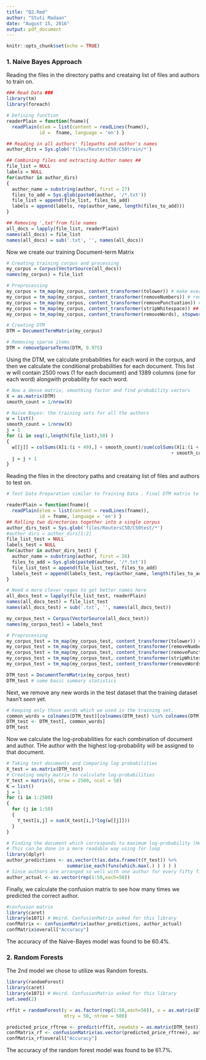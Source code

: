 ```yaml
---
title: "Q2.Rmd"
author: "Stuti Madaan"
date: "August 15, 2016"
output: pdf_document
---
```


```r
knitr::opts_chunk$set(echo = TRUE)
```

### 1. Naive Bayes Approach

Reading the files in the directory paths and creataing list of files and authors to train on.
```r
### Read Data ###
library(tm)
library(foreach)

# Defining function
readerPlain = function(fname){
  readPlain(elem = list(content = readLines(fname)), 
            id =  fname, language = 'en') }

## Reading in all authors' filepaths and author's names
author_dirs = Sys.glob('files/ReutersC50/C50train/*')

## Combining files and extracting Author names ##
file_list = NULL
labels = NULL
for(author in author_dirs) 
{
  author_name = substring(author, first = 27)
  files_to_add = Sys.glob(paste0(author, '/*.txt'))
  file_list = append(file_list, files_to_add)
  labels = append(labels, rep(author_name, length(files_to_add)))
}

## Removing ',txt'from file names
all_docs = lapply(file_list, readerPlain) 
names(all_docs) = file_list
names(all_docs) = sub('.txt', '', names(all_docs))
```

Now we create our training Document-term Matrix
```r
# Creating training corpus and processing
my_corpus = Corpus(VectorSource(all_docs))
names(my_corpus) = file_list

# Preprocessing
my_corpus = tm_map(my_corpus, content_transformer(tolower)) # make everything lowercase
my_corpus = tm_map(my_corpus, content_transformer(removeNumbers)) # remove numbers
my_corpus = tm_map(my_corpus, content_transformer(removePunctuation)) # remove punctuation
my_corpus = tm_map(my_corpus, content_transformer(stripWhitespace)) ## remove excess white-space
my_corpus = tm_map(my_corpus, content_transformer(removeWords), stopwords("SMART"))

# Creating DTM
DTM = DocumentTermMatrix(my_corpus)

# Removing sparse items
DTM = removeSparseTerms(DTM, 0.975)
```

Using the DTM, we calculate probabilities for each word in the corpus, and then we calculate the conditional probabilities for each document. This list w will contain 2500 rows (1 for each document) and 1389 columns (one for each word) alongwith probability for each word.
```r
# Now a dense matrix, smoothing factor and find probability vectors
X = as.matrix(DTM)
smooth_count = 1/nrow(X)

# Naive Bayes: the training sets for all the authors
w = list()
smooth_count = 1/nrow(X)
j = 1
for (i in seq(1,length(file_list),50) )
{
  w[[j]] = colSums(X[i:(i + 49),] + smooth_count)/sum(colSums(X[i:(i + 49),] 
                                                            + smooth_count))
  j = j + 1
}
```


Reading the files in the directory paths and creataing list of files and authors to test on.
```r
# Test Data Preparation similar to Training Data . Final DTM matrix to be used for modelling

readerPlain = function(fname){
  readPlain(elem = list(content = readLines(fname)), 
            id = fname, language = 'en') }
## Rolling two directories together into a single corpus
author_dirs_test = Sys.glob('files/ReutersC50/C50test/*')
#author_dirs = author_dirs[1:2]
file_list_test = NULL
labels_test = NULL
for(author in author_dirs_test) {
  author_name = substring(author, first = 26)
  files_to_add = Sys.glob(paste0(author, '/*.txt'))
  file_list_test = append(file_list_test, files_to_add)
  labels_test = append(labels_test, rep(author_name, length(files_to_add)))
}

# Need a more clever regex to get better names here
all_docs_test = lapply(file_list_test, readerPlain) 
names(all_docs_test) = file_list_test
names(all_docs_test) = sub('.txt', '', names(all_docs_test))

my_corpus_test = Corpus(VectorSource(all_docs_test))
names(my_corpus_test) = labels_test

# Preprocessing
my_corpus_test = tm_map(my_corpus_test, content_transformer(tolower)) # make everything lowercase
my_corpus_test = tm_map(my_corpus_test, content_transformer(removeNumbers)) # remove numbers
my_corpus_test = tm_map(my_corpus_test, content_transformer(removePunctuation)) # remove punctuation
my_corpus_test = tm_map(my_corpus_test, content_transformer(stripWhitespace)) ## remove excess white-space
my_corpus_test = tm_map(my_corpus_test, content_transformer(removeWords), stopwords("SMART"))

DTM_test = DocumentTermMatrix(my_corpus_test)
DTM_test # some basic summary statistics
```


Next, we remove any new words in the test dataset that the training dataset hasn't *seen* yet.
```r

# Keeping only those words which we used in the training set.
common_words = colnames(DTM_test)[colnames(DTM_test) %in% colnames(DTM)]
DTM_test <- DTM_test[, common_words]
DTM_test
```


Now we calculate the log-probabilities for each combination of document and author. THe author with the highest log-probability will be assigned to that document. 
```r

# Taking test documents and Comparing log probabilities 
X_test = as.matrix(DTM_test)
# Creating empty matrix to calculate log-probabilities
Y_test = matrix(0, nrow = 2500, ncol = 50)
K = list()
j = 1
for (i in 1:2500)
{
  for (j in 1:50)
  {
    Y_test[i,j] = sum(X_test[i,]*log(w[[j]]))
  }
}

# Finding the document which corresponds to maximum log-probability (Hence the author)
# This can be done in a more readable way using for loop
library(dplyr)
author_predictions <- as.vector(t(as.data.frame(t(Y_test)) %>%
                      summarise_each(funs(which.max(.) ) ) ) )
# Since authors are arranged so well with one author for every fifty files 
author_actual <- as.vector(rep(1:50,each=50))
```

Finally, we calculate the confusion matrix to see how many times we predicted the correct author.
```r
#confusion matrix
library(caret)
library(e1071) # Weird. ConfusionMatrix asked for this library
confMatrix <- confusionMatrix(author_predictions, author_actual)
confMatrix$overall["Accuracy"]
```
The accuracy of the Naive-Bayes model was found to be 60.4%.


### 2. Random Forests

The 2nd model we chose to utilize was Random forests.
```r
library(randomForest)
library(caret)
library(e1071) # Weird. ConfusionMatrix asked for this library
set.seed(2)

rffit = randomForest(y = as.factor(rep(1:50,each=50)), x = as.matrix(DTM), 
                     mtry = 50, ntree = 500)

predicted_price_rftree <- predict(rffit, newdata = as.matrix(DTM_test))
confMatrix_rf <- confusionMatrix(as.vector(predicted_price_rftree), author_actual)
confMatrix_rf$overall["Accuracy"]
```
The accuracy of the random forest model was found to be 61.7%.